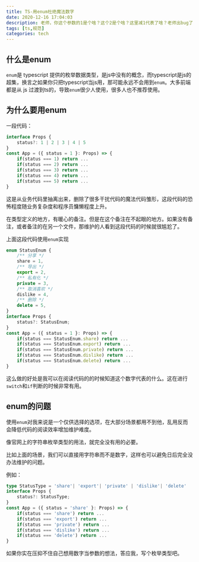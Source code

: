 ```yaml
---
title: TS-用enum杜绝魔法数字
date: 2020-12-16 17:04:03
description: 老师，你这个参数的1是个啥？这个2是个啥？这里减1代表了啥？老师出bug了，快帮我看看，什么，你也看不懂，这不是你写的代码吗？
tags: [ts,规范]
categories: tech
---
```


## 什么是enum

`enum`是 typescript 提供的枚举数据类型，是js中没有的概念，而typescript是js的超集，换言之如果你只把typescript当js用，那可能永远不会用到`enum`。大多前端都是从 js 过渡到ts的，导致`enum`很少人使用，很多人也不推荐使用。

## 为什么要用enum

一段代码：

```typescript
interface Props {
	status?: 1 | 2 | 3 | 4 | 5
}
const App = ({ status = 1 }: Props) => {
	if(status === 1) return ...
	if(status === 2) return ...
	if(status === 3) return ...
	if(status === 4) return ...
	if(status === 5) return ...
}
```

这是从业务代码里抽离出来，删除了很多干扰代码的魔法代码雏形，这段代码的恐怖程度随业务复杂度和程序员慵懒程度上升。

在类型定义的地方，有暖心的备注。但是在这个备注在不起眼的地方。如果没有备注，或者备注的在另一个文件，那维护的人看到这段代码的时候就很尴尬了。

上面这段代码使用`enum`实现

```typescript
enum StatusEnum {
	/** 分享 */
	share = 1,
	/** 导出 */
	export = 2,
	/** 私有化 */
	private = 3,
	/** 取消喜欢 */
	dislike = 4,
	/** 删除 */
	delete = 5,
}
interface Props {
	status?: StatusEnum;
}
const App = ({ status = 1 }: Props) => {
	if(status === StatusEnum.share) return ...
	if(status === StatusEnum.export) return ...
	if(status === StatusEnum.private) return ...
	if(status === StatusEnum.dislike) return ...
	if(status === StatusEnum.delete) return ...
}
```

这么做的好处是我可以在阅读代码的的时候知道这个数字代表的什么。这在进行`switch`和`if`判断的时候非常有用。

## enum的问题

使用`enum`对我来说是一个仅供选择的选项，在大部分场景都用不到他，乱用反而会降低代码的阅读效率增加维护难度。

像官网上的字符串枚举类型的用法，就完全没有用的必要。

比如上面的场景，我们可以直接用字符串而不是数字，这样也可以避免日后完全没办法维护的问题。

例如：

```typescript
type StatusType = 'share'| 'export'| 'private' | 'dislike'| 'delete'
interface Props {
	status?: StatusType;
}
const App = ({ status = 'share' }: Props) => {
	if(status === 'share') return ...
	if(status === 'export') return ...
	if(status === 'private') return ...
	if(status === 'dislike') return ...
	if(status === 'delete') return ...
}
```

如果你实在压抑不住自己想用数字当参数的想法，答应我，写个枚举类型吧。